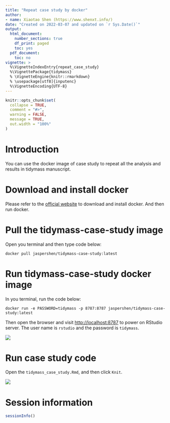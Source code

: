```yaml
---
title: "Repeat case study by docker"
author:
- name: Xiaotao Shen (https://www.shenxt.info/)
date: "Created on 2022-03-07 and updated on `r Sys.Date()`"
output:
  html_document:
    number_sections: true
    df_print: paged
    toc: yes
  pdf_document:
    toc: no
vignette: >
  %\VignetteIndexEntry{repeat_case_study}
  %\VignettePackage{tidymass}
  % \VignetteEngine{knitr::rmarkdown}
  % \usepackage[utf8]{inputenc}
  %\VignetteEncoding{UTF-8}
---
```


```r
knitr::opts_chunk$set(
  collapse = TRUE,
  comment = "#>",
  warning = FALSE,
  message = TRUE,
  out.width = "100%"
)
```

# **Introduction**

You can use the docker image of case study to repeat all the analysis and results in tidymass manuscript.

# **Download and install docker**

Please refer to the [official website](https://www.docker.com/get-started) to download and install docker. And then run docker.

# **Pull the tidymass-case-study image**

Open you terminal and then type code below:

```
docker pull jaspershen/tidymass-case-study:latest
```

# **Run tidymass-case-study docker image**

In you terminal, run the code below:

```
docker run -e PASSWORD=tidymass -p 8787:8787 jaspershen/tidymass-case-study:latest
```

Then open the browser and visit <http://localhost:8787> to power on RStudio server. The user name is `rstudio` and the password is `tidymass`.

![](figures/Screen-Shot 5.png)

# **Run case study code**

Open the `tidymass_case_study.Rmd`, and then click `Knit`.

![](figures/repeat_case_study.gif)

# **Session information**

```r
sessionInfo()
```
